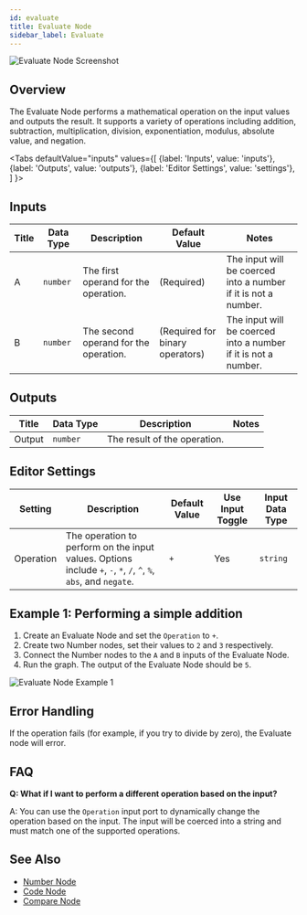 ```yaml
---
id: evaluate
title: Evaluate Node
sidebar_label: Evaluate
---
```



![Evaluate Node Screenshot](./assets/evaluate-node.png)

## Overview

The Evaluate Node performs a mathematical operation on the input values and outputs the result. It supports a variety of operations including addition, subtraction, multiplication, division, exponentiation, modulus, absolute value, and negation.

<Tabs
  defaultValue="inputs"
  values={[
    {label: 'Inputs', value: 'inputs'},
    {label: 'Outputs', value: 'outputs'},
    {label: 'Editor Settings', value: 'settings'},
  ]
}>

<TabItem value="inputs">

## Inputs

| Title | Data Type | Description                           | Default Value                   | Notes                                                          |
| ----- | --------- | ------------------------------------- | ------------------------------- | -------------------------------------------------------------- |
| A     | `number`  | The first operand for the operation.  | (Required)                      | The input will be coerced into a number if it is not a number. |
| B     | `number`  | The second operand for the operation. | (Required for binary operators) | The input will be coerced into a number if it is not a number. |

</TabItem>

<TabItem value="outputs">

## Outputs

| Title  | Data Type | Description                  | Notes |
| ------ | --------- | ---------------------------- | ----- |
| Output | `number`  | The result of the operation. |       |

</TabItem>

<TabItem value="settings">

## Editor Settings

| Setting   | Description                                                                                                      | Default Value | Use Input Toggle | Input Data Type |
| --------- | ---------------------------------------------------------------------------------------------------------------- | ------------- | ---------------- | --------------- |
| Operation | The operation to perform on the input values. Options include `+`, `-`, `*`, `/`, `^`, `%`, `abs`, and `negate`. | `+`           | Yes              | `string`        |

</TabItem>

</Tabs>

## Example 1: Performing a simple addition

1. Create an Evaluate Node and set the `Operation` to `+`.
2. Create two Number nodes, set their values to `2` and `3` respectively.
3. Connect the Number nodes to the `A` and `B` inputs of the Evaluate Node.
4. Run the graph. The output of the Evaluate Node should be `5`.

![Evaluate Node Example 1](./assets/evaluate-node-example-01.png)

## Error Handling

If the operation fails (for example, if you try to divide by zero), the Evaluate node will error.

## FAQ

**Q: What if I want to perform a different operation based on the input?**

A: You can use the `Operation` input port to dynamically change the operation based on the input. The input will be coerced into a string and must match one of the supported operations.

## See Also

- [Number Node](./number.mdx)
- [Code Node](./code.mdx)
- [Compare Node](./compare.mdx)
